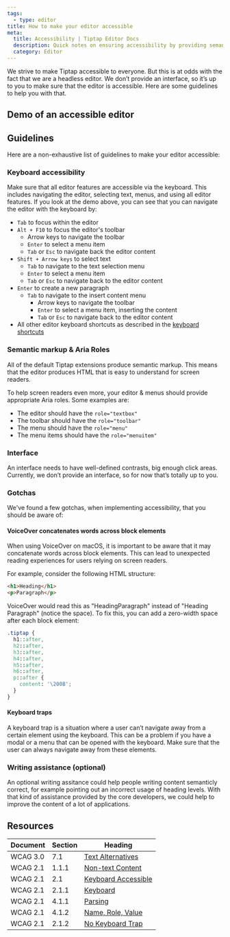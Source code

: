 ```yaml
---
tags:
  - type: editor
title: How to make your editor accessible
meta:
  title: Accessibility | Tiptap Editor Docs
  description: Quick notes on ensuring accessibility by providing semantic markup, keyboard accessibility, and guidelines. More in the docs!
  category: Editor
---
```



We strive to make Tiptap accessible to everyone. But this is at odds with the fact that we are a headless editor. We don’t provide an interface, so it’s up to you to make sure that the editor is accessible. Here are some guidelines to help you with that.

## Demo of an accessible editor

<CodeDemo src="https://deploy-preview-5809--tiptap-embed.netlify.app/preview/Examples/Accessibility" />

## Guidelines

Here are a non-exhaustive list of guidelines to make your editor accessible:

### Keyboard accessibility

Make sure that all editor features are accessible via the keyboard. This includes navigating the editor, selecting text, menus, and using all editor features.
If you look at the demo above, you can see that you can navigate the editor with the keyboard by:

- `Tab` to focus within the editor
- `Alt + F10` to focus the editor's toolbar
  - Arrow keys to navigate the toolbar
  - `Enter` to select a menu item
  - `Tab` or `Esc` to navigate back the editor content
- `Shift + Arrow keys` to select text
  - `Tab` to navigate to the text selection menu
  - `Enter` to select a menu item
  - `Tab` or `Esc` to navigate back to the editor content
- `Enter` to create a new paragraph
  - `Tab` to navigate to the insert content menu
    - Arrow keys to navigate the toolbar
    - `Enter` to select a menu item, inserting the content
    - `Tab` or `Esc` to navigate back to the editor content
- All other editor keyboard shortcuts as described in the [keyboard shortcuts](/editor/core-concepts/keyboard-shortcuts)

### Semantic markup & Aria Roles

All of the default Tiptap extensions produce semantic markup. This means that the editor produces HTML that is easy to understand for screen readers.

To help screen readers even more, your editor & menus should provide appropriate Aria roles. Some examples are:

- The editor should have the `role="textbox"`
- The toolbar should have the `role="toolbar"`
- The menu should have the `role="menu"`
- The menu items should have the `role="menuitem"`

### Interface

An interface needs to have well-defined contrasts, big enough click areas. Currently, we don’t provide an interface, so for now that’s totally up to you.

### Gotchas

We've found a few gotchas, when implementing accessibility, that you should be aware of:

#### VoiceOver concatenates words across block elements

When using VoiceOver on macOS, it is important to be aware that it may concatenate words across block elements. This can lead to unexpected reading experiences for users relying on screen readers.

For example, consider the following HTML structure:

```html
<h1>Heading</h1>
<p>Paragraph</p>
```

VoiceOver would read this as "HeadingParagraph" instead of "Heading Paragraph" (notice the space). To fix this, you can add a zero-width space after each block element:

```css
.tiptap {
  h1::after,
  h2::after,
  h3::after,
  h4::after,
  h5::after,
  h6::after,
  p::after {
    content: '\200B';
  }
}
```

#### Keyboard traps

A keyboard trap is a situation where a user can’t navigate away from a certain element using the keyboard. This can be a problem if you have a modal or a menu that can be opened with the keyboard. Make sure that the user can always navigate away from these elements.

### Writing assistance (optional)

An optional writing assitance could help people writing content semanticly correct, for example pointing out an incorrect usage of heading levels. With that kind of assistance provided by the core developers, we could help to improve the content of a lot of applications.

## Resources

| Document | Section | Heading                                                                                |
| -------- | ------- | -------------------------------------------------------------------------------------- |
| WCAG 3.0 | 7.1     | [Text Alternatives](https://www.w3.org/TR/wcag-3.0/#text-alternatives)                 |
| WCAG 2.1 | 1.1.1   | [Non-text Content](https://www.w3.org/WAI/WCAG21/Understanding/non-text-content)       |
| WCAG 2.1 | 2.1     | [Keyboard Accessible](https://www.w3.org/WAI/WCAG21/Understanding/keyboard-accessible) |
| WCAG 2.1 | 2.1.1   | [Keyboard](https://www.w3.org/WAI/WCAG21/Understanding/keyboard)                       |
| WCAG 2.1 | 4.1.1   | [Parsing](https://www.w3.org/WAI/WCAG21/Understanding/parsing)                         |
| WCAG 2.1 | 4.1.2   | [Name, Role, Value](https://www.w3.org/WAI/WCAG21/Understanding/name-role-value)       |
| WCAG 2.1 | 2.1.2   | [No Keyboard Trap](https://www.w3.org/TR/WCAG21/#no-keyboard-trap)                     |
